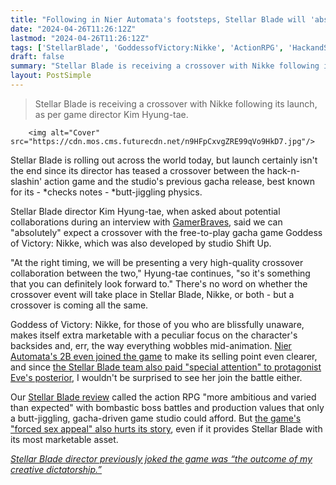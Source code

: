 ```yaml
---
title: "Following in Nier Automata's footsteps, Stellar Blade will 'absolutely' crossover with the gacha game built specifically to stare at butt jiggles"
date: "2024-04-26T11:26:12Z"
lastmod: "2024-04-26T11:26:12Z"
tags: ['StellarBlade', 'GoddessofVictory:Nikke', 'ActionRPG', 'HackandSlash', 'Gacha']
draft: false
summary: "Stellar Blade is receiving a crossover with Nikke following its launch, as per game director Kim Hyung-tae."
layout: PostSimple
---
```

> Stellar Blade is receiving a crossover with Nikke following its launch, as per game director Kim Hyung-tae.


        <img alt="Cover" src="https://cdn.mos.cms.futurecdn.net/n9HFpCxvgZRE99qVo9HkD7.jpg"/>
        
Stellar Blade is rolling out across the world today, but launch certainly isn't the end since its director has teased a crossover between the hack-n-slashin' action game and the studio's previous gacha release, best known for its - *checks notes - *butt-jiggling physics. 

Stellar Blade director Kim Hyung-tae, when asked about potential collaborations during an interview with [GamerBraves](https://www.youtube.com/watch?v=AIwFsT24PCs), said we can "absolutely" expect a crossover with the free-to-play gacha game Goddess of Victory: Nikke, which was also developed by studio Shift Up. 

"At the right timing, we will be presenting a very high-quality crossover collaboration between the two," Hyung-tae continues, "so it's something that you can definitely look forward to." There's no word on whether the crossover event will take place in Stellar Blade, Nikke, or both - but a crossover is coming all the same. 

Goddess of Victory: Nikke, for those of you who are blissfully unaware, makes itself extra marketable with a peculiar focus on the character's backsides and, err, the way everything wobbles mid-animation. [Nier Automata's 2B even joined the game](https://www.gamesradar.com/oh-dear-god-nier-automatas-next-collab-is-the-gacha-game-explicitly-built-for-staring-at-jiggling-butts/) to make its selling point even clearer, and since [the Stellar Blade team also paid "special attention" to protagonist Eve's posterior](https://www.gamesradar.com/stellar-blade-dev-also-known-for-butt-jiggling-game-nikke-says-he-put-special-attention-into-the-female-leads-back-because-thats-what-players-see-most-of-the-time/), I wouldn't be surprised to see her join the battle either.  

Our [Stellar Blade review](https://www.gamesradar.com/stellar-blade-review/) called the action RPG "more ambitious and varied than expected" with bombastic boss battles and production values that only a butt-jiggling, gacha-driven game studio could afford. But [the game's "forced sex appeal" also hurts its story](https://www.gamesradar.com/games/action/stellar-blade-puts-eve-in-some-incredibly-stupid-sexy-outfits-but-i-love-her-design-and-had-fun-with-this-action-rpg-anyway/), even if it provides Stellar Blade with its most marketable asset. 

[<em>Stellar Blade director previously joked the game was “the outcome of my creative dictatorship.”</em>](https://www.gamesradar.com/games/action/stellar-blade-director-jokes-the-action-rpg-is-the-outcome-of-my-creative-dictatorship-but-everyone-pretends-to-listen-to-what-i-say-whilst-creating-what-they-want/)
        